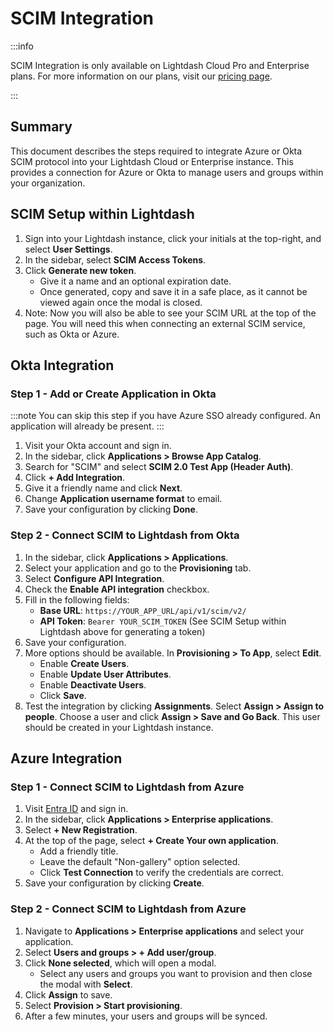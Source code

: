 # SCIM Integration

:::info

SCIM Integration is only available on Lightdash Cloud Pro and Enterprise plans. For more information on our plans, visit our [pricing page](https://www.lightdash.com/pricing).

:::

## Summary

This document describes the steps required to integrate Azure or Okta SCIM protocol into your Lightdash Cloud or Enterprise instance. This provides a connection for Azure or Okta to manage users and groups within your organization.

## SCIM Setup within Lightdash

1. Sign into your Lightdash instance, click your initials at the top-right, and select **User Settings**.
2. In the sidebar, select **SCIM Access Tokens**.
3. Click **Generate new token**.
   - Give it a name and an optional expiration date.
   - Once generated, copy and save it in a safe place, as it cannot be viewed again once the modal is closed.
4. Note: Now you will also be able to see your SCIM URL at the top of the page. You will need this when connecting an external SCIM service, such as Okta or Azure.

## Okta Integration

### Step 1 - Add or Create Application in Okta

:::note
You can skip this step if you have Azure SSO already configured. An application will already be present.
:::

1. Visit your Okta account and sign in.
2. In the sidebar, click **Applications > Browse App Catalog**.
3. Search for "SCIM" and select **SCIM 2.0 Test App (Header Auth)**.
4. Click **+ Add Integration**.
5. Give it a friendly name and click **Next**.
6. Change **Application username format** to email.
7. Save your configuration by clicking **Done**.

### Step 2 - Connect SCIM to Lightdash from Okta

1. In the sidebar, click **Applications > Applications**.
2. Select your application and go to the **Provisioning** tab.
3. Select **Configure API Integration**.
4. Check the **Enable API integration** checkbox.
5. Fill in the following fields:
   - **Base URL**: `https://YOUR_APP_URL/api/v1/scim/v2/`
   - **API Token**: `Bearer YOUR_SCIM_TOKEN` (See SCIM Setup within Lightdash above for generating a token)
6. Save your configuration.
7. More options should be available. In **Provisioning > To App**, select **Edit**.
   - Enable **Create Users**.
   - Enable **Update User Attributes**.
   - Enable **Deactivate Users**.
   - Click **Save**.
8. Test the integration by clicking **Assignments**. Select **Assign > Assign to people**. Choose a user and click **Assign > Save and Go Back**. This user should be created in your Lightdash instance.

## Azure Integration

### Step 1 - Connect SCIM to Lightdash from Azure

1. Visit [Entra ID](https://entra.microsoft.com/) and sign in.
2. In the sidebar, click **Applications > Enterprise applications**.
3. Select **+ New Registration**.
4. At the top of the page, select **+ Create Your own application**.
   - Add a friendly title.
   - Leave the default "Non-gallery" option selected.
   - Click **Test Connection** to verify the credentials are correct.
5. Save your configuration by clicking **Create**.

### Step 2 - Connect SCIM to Lightdash from Azure

1. Navigate to **Applications > Enterprise applications** and select your application.
2. Select **Users and groups > + Add user/group**.
3. Click **None selected**, which will open a modal.
   - Select any users and groups you want to provision and then close the modal with **Select**.
4. Click **Assign** to save.
5. Select **Provision > Start provisioning**.
6. After a few minutes, your users and groups will be synced.
